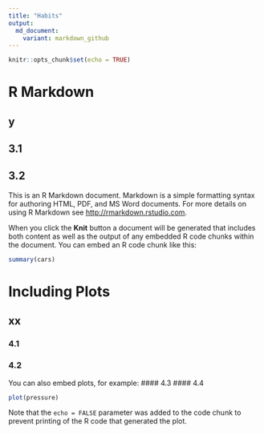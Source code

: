 ---
title: "Habits"
output:
  md_document:
    variant: markdown_github
---


```{r setup, include=FALSE}
knitr::opts_chunk$set(echo = TRUE)
```

# R Markdown
## y
## 3.1
## 3.2

This is an R Markdown document. Markdown is a simple formatting syntax for authoring HTML, PDF, and MS Word documents. For more details on using R Markdown see <http://rmarkdown.rstudio.com>.

When you click the **Knit** button a document will be generated that includes both content as well as the output of any embedded R code chunks within the document. You can embed an R code chunk like this:

```{r cars}
summary(cars)
```

# Including Plots
## xx
### 4.1
### 4.2
You can also embed plots, for example:
#### 4.3
#### 4.4
```{r pressure, echo=FALSE}
plot(pressure)
```

Note that the `echo = FALSE` parameter was added to the code chunk to prevent printing of the R code that generated the plot.
